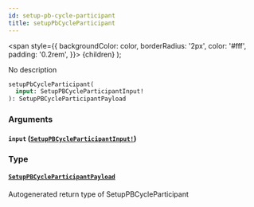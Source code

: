 ```yaml
---
id: setup-pb-cycle-participant
title: setupPbCycleParticipant
---
```


<span
style={{
      backgroundColor: color,
      borderRadius: '2px',
      color: '#fff',
      padding: '0.2rem',
    }}>
{children}
</span>
);

No description

```graphql
setupPbCycleParticipant(
  input: SetupPBCycleParticipantInput!
): SetupPBCycleParticipantPayload

```

### Arguments

#### `input` ([`SetupPBCycleParticipantInput!`](/api/inputs/setup-pb-cycle-participant-input))

### Type

#### [`SetupPBCycleParticipantPayload`](/api/objects/setup-pb-cycle-participant-payload)

Autogenerated return type of SetupPBCycleParticipant
